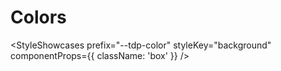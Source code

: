 

# Colors

<StyleShowcases
  prefix="--tdp-color"
  styleKey="background"
  componentProps={{ className: 'box' }}
/>
